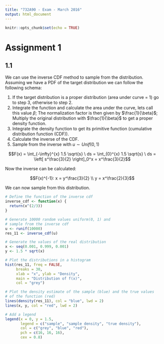 ```yaml
---
title: "732A90 - Exam - March 2016"
output: html_document
---
```


```r
knitr::opts_chunk$set(echo = TRUE)
```

# Assignment 1

## 1.1

We can use the inverse CDF method to sample from the distribution. Assuming we have a PDF of the target distribution we can follow the following schema:

1. If the target distribution is a proper distribution (area under curve = 1) go to step 3, otherwise to step 2.
2. Integrate the function and calculate the area under the curve, lets call this value $\beta$; The normalization factor is then given by $\frac{1}{\beta}$; Multiply the original distribution with $\frac{1}{\beta}$ to get a proper density function.
3. Integrate the density function to get its primitive function (cumulative distribution function (CDF)).
4. Calculate the inverse of the CDF.
5. Sample from the inverse with $u \sim Unif(0, 1)$


$$F(x) = \int_{-\infty}^{x} 1.5 \sqrt{s} \ ds = \int_{0}^{x} 1.5 \sqrt{s} \ ds = \left[ s^\frac{3}{2} \right]_0^x = x^\frac{3}{2}$$

Now the inverse can be calculated:

$$F(x)^{-1}: x = y^\frac{3}{2} \\ y = x^\frac{2}{3}$$

We can now sample from this distribution.

```r
# Define the function of the inverse cdf
inverse_cdf <- function(x) {
  return(x^(2/3))
}

# Generate 10000 random values uniform(0, 1) and
# sample from the inverse cdf
u <- runif(10000)
res_11 <- inverse_cdf(u)

# Generate the values of the real distribution
x <- seq(0.001, 0.999, 0.001)
y <- 1.5 * sqrt(x)

# Plot the distributions in a histogram
hist(res_11, freq = FALSE,
     breaks = 30,
     xlab = "x", ylab = "Density",
     main = "Distribution of f(x)",
     col = "grey")

# Plot the density estimate of the sample (blue) and the true values
# of the function (red)
lines(density(res_11), col = "blue", lwd = 2)
lines(x, y, col = "red", lwd = 2)

# Add a legend
legend(x = 0, y = 1.5,
       legend = c("sample", "sample density", "true density"),
       col = c("grey", "blue", "red"),
       pch = c(16, 16, 16),
       cex = 0.8)
```

